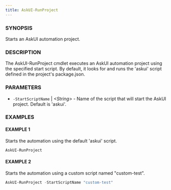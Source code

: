 ```yaml
---
title: AskUI-RunProject
---
```



### SYNOPSIS

Starts an AskUI automation project.

### DESCRIPTION

The AskUI-RunProject cmdlet executes an AskUI automation project using the specified start script.
By default, it looks for and runs the 'askui' script defined in the project's package.json.

### PARAMETERS

- `-StartScriptName` | _&lt;String&gt;_ - Name of the script that will start the AskUI project. Default is 'askui'.

### EXAMPLES

#### EXAMPLE 1

Starts the automation using the default 'askui' script.

```powershell
AskUI-RunProject
```
 
#### EXAMPLE 2

Starts the automation using a custom script named "custom-test".

```powershell
AskUI-RunProject -StartScriptName "custom-test"
```

